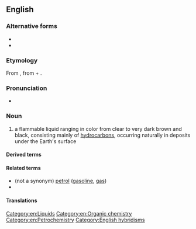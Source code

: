 {{also|Petroleum}}
==English==
{{wikipedia}}

===Alternative forms===
* {{alter|en|petrolaeum||archaic}}
* {{alter|en|petrolæum||archaic}}

===Etymology===
From {{der|en|ML.|petroleum}}, from {{m|la|petra|t=rock}} + {{m|la|oleum|t=oil}}.

===Pronunciation===
* {{audio|En-us-petroleum.ogg|Audio (US)|lang=en}}

===Noun===
{{en-noun|petroleums|petrolea}}

# a flammable liquid ranging in color from clear to very dark brown and black, consisting mainly of [[hydrocarbon]]s, occurring naturally in deposits under the Earth's surface
#: {{syn|en|crude oil|oil}}

====Derived terms====
{{der3
|en|packaged petroleum product
|petrol
|petroleum coke
|Petroleum County
|petroleum ether
|petroleum jelly
|petroleum spirit
}}

====Related terms====
* (not a synonym) [[petrol]] ([[gasoline]], [[gas]])
* {{l|en|linoleum}}

====Translations====
{{trans-see|oil}}

[[Category:en:Liquids]]
[[Category:en:Organic chemistry]]
[[Category:en:Petrochemistry]]
[[Category:English hybridisms]]
